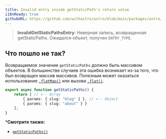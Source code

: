 ```yaml
---
title: Invalid entry inside getStaticPath's return value
i18nReady: true
githubURL: https://github.com/withastro/astro/blob/main/packages/astro/src/core/errors/errors-data.ts
---
```


> **InvalidGetStaticPathsEntry**: Неверная запись, возвращенная getStaticPaths. Ожидался объект, получен `ENTRY_TYPE`.

## Что пошло не так?

Возвращаемое значение `getStaticPaths` должно быть массивом объектов. В большинстве случаев эта ошибка возникает из-за того, что был возвращен массив массивов. Полезным может оказаться использование [`.flatMap()`](https://developer.mozilla.org/en-US/docs/Web/JavaScript/Reference/Global_Objects/Array/flatMap) или вызова [`.flat()`](https://developer.mozilla.org/en-US/docs/Web/JavaScript/Reference/Global_Objects/Array/flat).

```ts title="pages/blog/[id].astro"
export async function getStaticPaths() {
	return [ // <-- Array
		{ params: { slug: "blog" } }, // <-- Object
		{ params: { slug: "about" } }
	];
}
```

***Смотрите также:**
-  [`getStaticPaths()`](/ru/reference/api-reference/#getstaticpaths)